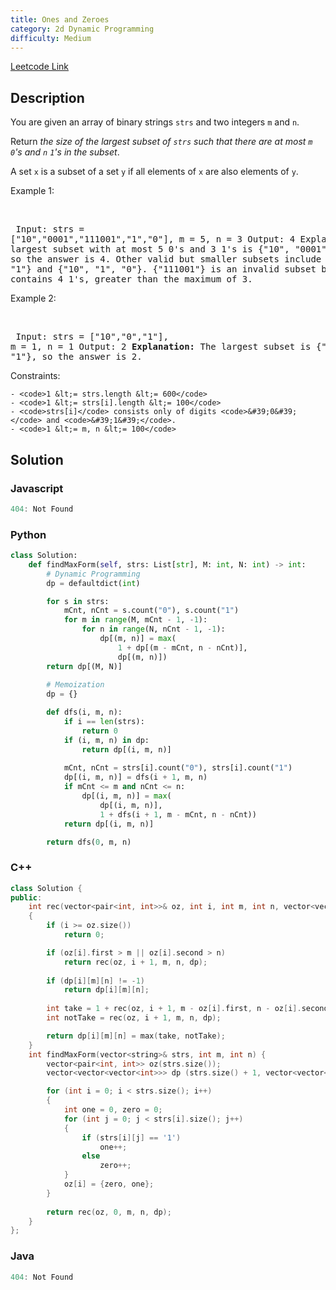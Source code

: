 ```yaml
---
title: Ones and Zeroes
category: 2d Dynamic Programming
difficulty: Medium
---
```


<Callout>

[Leetcode Link](https://leetcode.com/problems/ones-and-zeroes)

</Callout>

## Description
You are given an array of binary strings <code>strs</code> and two integers <code>m</code> and <code>n</code>.

Return *the size of the largest subset of <code>strs</code> such that there are at most *<code>m</code>* *<code>0</code>*&#39;s and *<code>n</code>* *<code>1</code>*&#39;s in the subset*.

A set <code>x</code> is a subset of a set <code>y</code> if all elements of <code>x</code> are also elements of <code>y</code>.

 
Example 1:

<br /><pre className="overflow-x-auto">
Input: strs = [&quot;10&quot;,&quot;0001&quot;,&quot;111001&quot;,&quot;1&quot;,&quot;0&quot;], m = 5, n = 3
Output: 4
Explanation: The largest subset with at most 5 0&#39;s and 3 1&#39;s is {&quot;10&quot;, &quot;0001&quot;, &quot;1&quot;, &quot;0&quot;}, so the answer is 4.
Other valid but smaller subsets include {&quot;0001&quot;, &quot;1&quot;} and {&quot;10&quot;, &quot;1&quot;, &quot;0&quot;}.
{&quot;111001&quot;} is an invalid subset because it contains 4 1&#39;s, greater than the maximum of 3.
</pre>

Example 2:

<br /><pre className="overflow-x-auto">
Input: strs = [&quot;10&quot;,&quot;0&quot;,&quot;1&quot;], m = 1, n = 1
Output: 2
<b>Explanation:</b> The largest subset is {&quot;0&quot;, &quot;1&quot;}, so the answer is 2.
</pre>

 
Constraints:


	- <code>1 &lt;= strs.length &lt;= 600</code>
	- <code>1 &lt;= strs[i].length &lt;= 100</code>
	- <code>strs[i]</code> consists only of digits <code>&#39;0&#39;</code> and <code>&#39;1&#39;</code>.
	- <code>1 &lt;= m, n &lt;= 100</code>



## Solution

### Javascript
```javascript
404: Not Found
```
### Python
```python
class Solution:
    def findMaxForm(self, strs: List[str], M: int, N: int) -> int:
        # Dynamic Programming
        dp = defaultdict(int)

        for s in strs:
            mCnt, nCnt = s.count("0"), s.count("1")
            for m in range(M, mCnt - 1, -1):
                for n in range(N, nCnt - 1, -1):
                    dp[(m, n)] = max(
                        1 + dp[(m - mCnt, n - nCnt)],
                        dp[(m, n)])
        return dp[(M, N)]
        
        # Memoization
        dp = {}

        def dfs(i, m, n):
            if i == len(strs):
                return 0
            if (i, m, n) in dp:
                return dp[(i, m, n)]
            
            mCnt, nCnt = strs[i].count("0"), strs[i].count("1")
            dp[(i, m, n)] = dfs(i + 1, m, n)
            if mCnt <= m and nCnt <= n:
                dp[(i, m, n)] = max(
                    dp[(i, m, n)], 
                    1 + dfs(i + 1, m - mCnt, n - nCnt))
            return dp[(i, m, n)]

        return dfs(0, m, n)

```
### C++
```cpp
class Solution {
public:
    int rec(vector<pair<int, int>>& oz, int i, int m, int n, vector<vector<vector<int>>>& dp)
    {
        if (i >= oz.size())
            return 0;

        if (oz[i].first > m || oz[i].second > n)
            return rec(oz, i + 1, m, n, dp);
        
        if (dp[i][m][n] != -1)
            return dp[i][m][n];
        
        int take = 1 + rec(oz, i + 1, m - oz[i].first, n - oz[i].second, dp);
        int notTake = rec(oz, i + 1, m, n, dp);

        return dp[i][m][n] = max(take, notTake);
    }
    int findMaxForm(vector<string>& strs, int m, int n) {
        vector<pair<int, int>> oz(strs.size());
        vector<vector<vector<int>>> dp (strs.size() + 1, vector<vector<int>>(m + 1, vector<int> (n + 1, -1)));

        for (int i = 0; i < strs.size(); i++)
        {
            int one = 0, zero = 0;
            for (int j = 0; j < strs[i].size(); j++)
            {
                if (strs[i][j] == '1')
                    one++;
                else
                    zero++;
            }
            oz[i] = {zero, one};
        }
        
        return rec(oz, 0, m, n, dp);
    }
};

```
### Java
```java
404: Not Found
```



